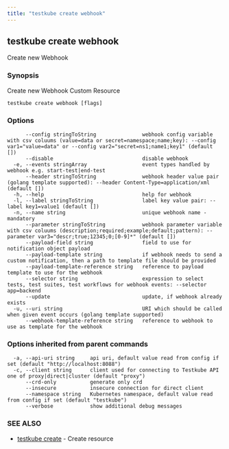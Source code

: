 ```yaml
---
title: "testkube create webhook"
---
```

<head>
  <meta name="docsearch:indexPrefix" content="reference-doc" />
</head>

## testkube create webhook

Create new Webhook

### Synopsis

Create new Webhook Custom Resource

```
testkube create webhook [flags]
```

### Options

```
      --config stringToString               webhook config variable with csv coluums (value=data or secret=namespace;name;key): --config var1="value=data" or --config var2="secret=ns1;name1;key1" (default [])
      --disable                             disable webhook
  -e, --events stringArray                  event types handled by webhook e.g. start-test|end-test
      --header stringToString               webhook header value pair (golang template supported): --header Content-Type=application/xml (default [])
  -h, --help                                help for webhook
  -l, --label stringToString                label key value pair: --label key1=value1 (default [])
  -n, --name string                         unique webhook name - mandatory
      --parameter stringToString            webhook parameter variable with csv coluums (description;required;example;default;pattern): --parameter var3="descr;true;12345;0;[0-9]*" (default [])
      --payload-field string                field to use for notification object payload
      --payload-template string             if webhook needs to send a custom notification, then a path to template file should be provided
      --payload-template-reference string   reference to payload template to use for the webhook
      --selector string                     expression to select tests, test suites, test workflows for webhook events: --selector app=backend
      --update                              update, if webhook already exists
  -u, --uri string                          URI which should be called when given event occurs (golang template supported)
      --webhook-template-reference string   reference to webhook to use as template for the webhook
```

### Options inherited from parent commands

```
  -a, --api-uri string     api uri, default value read from config if set (default "http://localhost:8088")
  -c, --client string      client used for connecting to Testkube API one of proxy|direct|cluster (default "proxy")
      --crd-only           generate only crd
      --insecure           insecure connection for direct client
      --namespace string   Kubernetes namespace, default value read from config if set (default "testkube")
      --verbose            show additional debug messages
```

### SEE ALSO

* [testkube create](testkube-create.mdx)	 - Create resource

